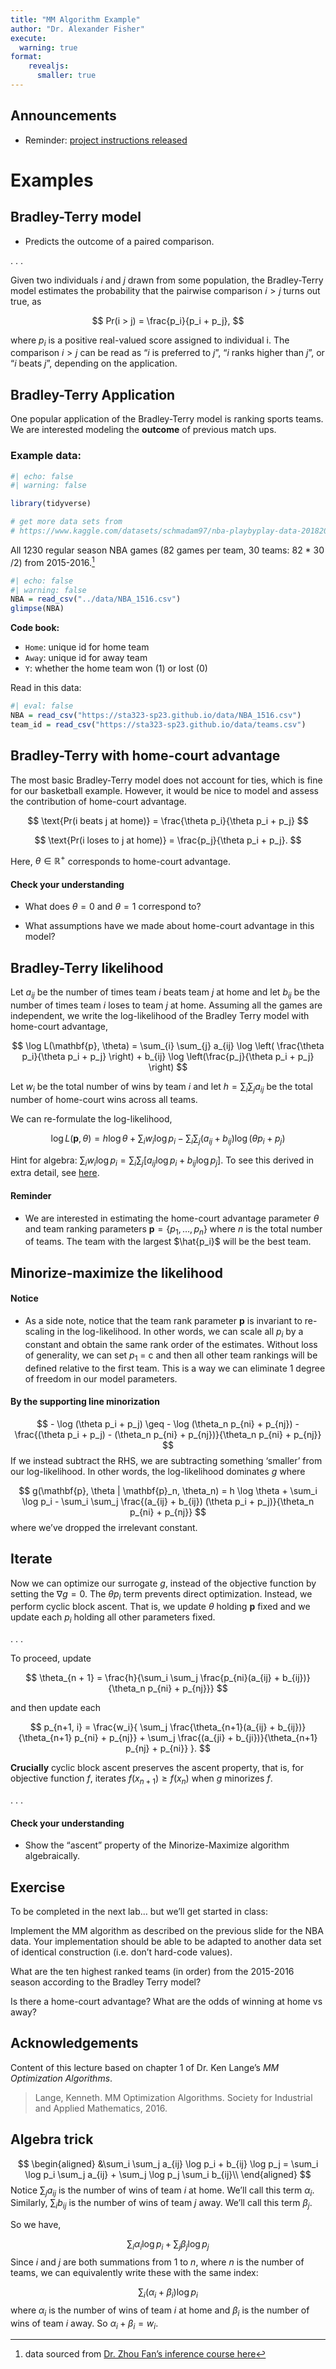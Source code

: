 ```yaml
---
title: "MM Algorithm Example"
author: "Dr. Alexander Fisher"
execute:
  warning: true
format: 
    revealjs:
      smaller: true
---
```


## Announcements

- Reminder: [project instructions released](/project.html)

# Examples

## Bradley-Terry model 

- Predicts the outcome of a paired comparison. 

. . .

Given two individuals $i$ and $j$ drawn from some population, the Bradley-Terry model estimates the probability that the pairwise comparison $i > j$ turns out true, as

$$
Pr(i > j) = \frac{p_i}{p_i + p_j},
$$

where $p_i$ is a positive real-valued score assigned to individual i. The comparison $i > j$ can be read as "$i$ is preferred to $j$", "$i$ ranks higher than $j$", or "$i$ beats $j$", depending on the application.

<!-- . . .  -->

<!-- In some settings, you may see written $p_i = e^{\beta_i}$ so that -->

<!-- $$ -->
<!-- Pr(i > j) = \frac{e^{\beta_i}}{e^{\beta_i} + e^{\beta_j}}. -->
<!-- $$ -->
<!-- . . .  -->

<!-- What's nice about this re-parameterization? -->

## Bradley-Terry Application

One popular application of the Bradley-Terry model is ranking sports teams. We are interested modeling the **outcome** of previous match ups.

### Example data:


```r
#| echo: false
#| warning: false

library(tidyverse)

# get more data sets from
# https://www.kaggle.com/datasets/schmadam97/nba-playbyplay-data-20182019

```

All 1230 regular season NBA games (82 games per team, 30 teams: 82 * 30 /2) from 2015-2016.[^1]

```r
#| echo: false
#| warning: false
NBA = read_csv("../data/NBA_1516.csv")
glimpse(NBA)
```
**Code book:**

- `Home`: unique id for home team
- `Away`: unique id for away team
- `Y`: whether the home team won (1) or lost (0)

::: {.fragment}

Read in this data:

```r
#| eval: false
NBA = read_csv("https://sta323-sp23.github.io/data/NBA_1516.csv")
team_id = read_csv("https://sta323-sp23.github.io/data/teams.csv")
```

[^1]: data sourced from [Dr. Zhou Fan's inference course here](https://web.stanford.edu/class/stats200/index.html)

:::

## Bradley-Terry with home-court advantage

The most basic Bradley-Terry model does not account for ties, which is fine for our basketball example. However, it would be nice to model and assess the contribution of home-court advantage.

$$
\text{Pr(i beats j at home)} = \frac{\theta p_i}{\theta p_i + p_j}
$$

$$
\text{Pr(i loses to j at home)} = \frac{p_j}{\theta p_i + p_j}.
$$

Here, $\theta \in \mathbb{R}^+$ corresponds to home-court advantage.

::: {.fragment}

#### Check your understanding

- What does $\theta = 0$ and $\theta = 1$ correspond to?

- What assumptions have we made about home-court advantage in this model?

:::

## Bradley-Terry likelihood

Let $a_{ij}$ be the number of times team $i$ beats team $j$ at home and let $b_{ij}$ be the number of times team $i$ loses to team $j$ at home.  Assuming all the games are independent, we write the log-likelihood of the Bradley Terry model with home-court advantage,

$$
\log L(\mathbf{p}, \theta) = \sum_{i} \sum_{j} a_{ij} \log \left( \frac{\theta p_i}{\theta p_i + p_j} \right)
+ b_{ij} \log \left(\frac{p_j}{\theta p_i + p_j} \right)
$$

::: {.fragment}

Let $w_i$ be the total number of wins by team $i$ and let $h = \sum_{i} \sum_{j} a_{ij}$ be the total number of home-court wins across all teams. 

We can re-formulate the log-likelihood,

$$
\log L(\mathbf{p}, \theta) = h \log \theta + \sum_{i} w_i \log p_i - \sum_{i} \sum_{j} (a_{ij} + b_{ij}) \log (\theta p_i + p_j)
$$
:::

::: {.fragment}



Hint for algebra: $\sum_i w_i \log p_i= \sum_i \sum_j \left[a_{ij} \log p_i + b_{ij} \log p_j \right]$. To see this derived in extra detail, see [here](#algebra-trick).

:::

::: {.fragment}

#### Reminder

- We are interested in estimating the home-court advantage parameter $\theta$ and team ranking parameters $\mathbf{p} = \{p_1, \ldots, p_n\}$ where $n$ is the total number of teams. The team with the largest $\hat{p_i}$ will be the best team.

:::

## Minorize-maximize the likelihood

#### Notice

- As a side note, notice that the team rank parameter $\mathbf{p}$ is invariant to re-scaling in the log-likelihood. In other words, we can scale all $p_i$ by a constant and obtain the same rank order of the estimates. Without loss of generality, we can set $p_1$ = c and then all other team rankings will be defined relative to the first team. This is a way we can eliminate 1 degree of freedom in our model parameters.

::: {.fragment}

#### By the supporting line minorization

$$
- \log (\theta p_i + p_j) \geq - \log (\theta_n p_{ni} + p_{nj}) - 
\frac{(\theta p_i + p_j) - (\theta_n p_{ni} + p_{nj})}{\theta_n p_{ni} + p_{nj}}
$$
If we instead subtract the RHS, we are subtracting something 'smaller' from our log-likelihood. In other words, the log-likelihood dominates $g$ where 

$$
g(\mathbf{p}, \theta | \mathbf{p}_n, \theta_n) = h \log \theta + \sum_i \log p_i - \sum_i \sum_j
\frac{(a_{ij} + b_{ij}) (\theta p_i + p_j)}{\theta_n p_{ni} + p_{nj}}
$$
where we've dropped the irrelevant constant.

:::

## Iterate

Now we can optimize our surrogate $g$, instead of the objective function by setting the $\nabla g = 0$. The $\theta p_i$ term prevents direct optimization. Instead, we perform cyclic block ascent. That is, we update $\theta$ holding $\mathbf{p}$ fixed and we update each $p_i$ holding all other parameters fixed.

. . .

To proceed, update

$$
\theta_{n + 1} = \frac{h}{\sum_i \sum_j \frac{p_{ni}(a_{ij} + b_{ij})}{\theta_n p_{ni} + p_{nj}}}
$$

and then update each

$$
p_{n+1, i} = \frac{w_i}{
\sum_j \frac{\theta_{n+1}(a_{ij} + b_{ij})}{\theta_{n+1} p_{ni} + p_{nj}}
+ \sum_j \frac{(a_{ji} + b_{ji})}{\theta_{n+1} p_{nj} + p_{ni}}
}.
$$

**Crucially** cyclic block ascent preserves the ascent property, that is, for objective function $f$, iterates $f(x_{n+1}) \geq f(x_n)$ when $g$ minorizes $f$.


. . . 

#### Check your understanding

- Show the "ascent" property of the Minorize-Maximize algorithm algebraically.

## Exercise

To be completed in the next lab... but we'll get started in class:

Implement the MM algorithm as described on the previous slide for the NBA data. Your implementation should be able to be adapted to another data set of identical construction (i.e. don't hard-code values).

What are the ten highest ranked teams (in order) from the 2015-2016 season according to the Bradley Terry model?

Is there a home-court advantage? What are the odds of winning at home vs away?

## Acknowledgements

Content of this lecture based on chapter 1 of Dr. Ken Lange's *MM Optimization Algorithms*.

> Lange, Kenneth. MM Optimization Algorithms. Society for Industrial and Applied Mathematics, 2016.

## Algebra trick{#algebra-trick}

$$
\begin{aligned}
&\sum_i \sum_j a_{ij} \log p_i + b_{ij} \log p_j = \sum_i \log p_i \sum_j a_{ij} + \sum_j \log p_j \sum_i b_{ij}\\
\end{aligned}
$$
Notice $\sum_j a_{ij}$ is the number of wins of team $i$ at home. We'll call this term $\alpha_i$. Similarly, $\sum_i b_{ij}$ is the number of wins of team $j$ away. We'll call this term $\beta_j$.

So we have,

$$
\sum_i \alpha_i \log p_i + \sum_j \beta_j \log p_j
$$
Since $i$ and $j$ are both summations from $1$ to $n$, where $n$ is the number of teams, we can equivalently write these with the same index:

$$
\sum_i (\alpha_i + \beta_i) \log p_i
$$
where $\alpha_i$ is the number of wins of team $i$ at home and $\beta_i$ is the number of wins of team $i$ away. So $\alpha_i + \beta_i = w_i$.


